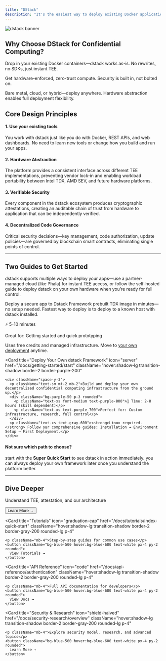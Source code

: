 ```yaml
---
title: "DStack"
description: "It's the easiest way to deploy existing Docker applications to Trusted Execution Environments with hardware-enforced security"
---
```


<img src="/docs/images/dstack_Banner_pro.png" alt="dstack banner" />


## Why Choose DStack for Confidential Computing?

<div className="grid grid-cols-1 md:grid-cols-3 gap-6 mt-8">
  <Card title="No Code Changes" icon="code" iconColor="#0069ED">
    <p className="text-sm mt-2">Drop in your existing Docker containers—dstack works as-is. No rewrites, no SDKs, just instant TEE.</p>
  </Card>
  <Card title="Best Security by Default" icon="shield-check" iconColor="#10B981">
    <p className="text-sm mt-2">Get hardware-enforced, zero-trust compute. Security is built in, not bolted on.</p>
  </Card>
  <Card title="No Vendor Lock-in" icon="unlock" iconColor="#F59E0B">
    <p className="text-sm mt-2">Bare metal, cloud, or hybrid—deploy anywhere. Hardware abstraction enables full deployment flexibility.</p>
  </Card>
</div>

## Core Design Principles

<div className="grid grid-cols-1 md:grid-cols-2 gap-6 my-6">
  <div className="bg-green-50 p-6 rounded-lg">
    <h4 className="font-semibold text-blue-900 mb-3">1. Use your existing tools</h4>
    <p className="text-sm">
      You work with dstack just like you do with Docker, REST APIs, and web dashboards. No need to learn new tools or change how you build and run your apps.
    </p>
  </div>
  <div className="bg-green-100 p-6 rounded-lg">
    <h4 className="font-semibold text-green-900 mb-3">2. Hardware Abstraction</h4>
    <p className="text-sm">
      The platform provides a consistent interface across different TEE implementations, preventing vendor lock-in and enabling workload portability between Intel TDX, AMD SEV, and future hardware platforms.
    </p>
  </div>
  <div className="bg-green-50/70 p-6 rounded-lg">
    <h4 className="font-semibold text-green-900 mb-3">3. Verifiable Security</h4>
    <p className="text-sm">
      Every component in the dstack ecosystem produces cryptographic attestations, creating an auditable chain of trust from hardware to application that can be independently verified.
    </p>
  </div>
  <div className="bg-green-50/90 p-6 rounded-lg">
    <h4 className="font-semibold text-green-900 mb-3">4. Decentralized Code Governance</h4>
    <p className="text-sm">
      Critical security decisions—key management, code authorization, update policies—are governed by blockchain smart contracts, eliminating single points of control.
    </p>
  </div>
</div>


---
## Two Guides to Get Started

dstack supports multiple ways to deploy your apps—use a partner-managed cloud (like Phala) for instant TEE access, or follow the self-hosted guide to deploy dstack on your own hardware when you're ready for full control.

<div className="grid grid-cols-1 md:grid-cols-2 gap-6 mt-8">
  <Card 
    title="Deploy A DStack Application with a New guest agent" 
    icon="rocket" 
    href="/docs/getting-started/deploying-applications"
    className="hover:shadow-lg transition-shadow border-2 border-green-200"
  >
    <div className="space-y-3">
      <p className="text-sm mt-2 mb-2">
        Deploy a secure app to Dstack Framework prebuilt TDX image in minutes—no setup needed. Fastest way to deploy is to deploy to a known host with dstack installed.
      </p>
      <div className="bg-green-50 p-3 rounded">
        <p className="text-xs font-medium text-green-800">⚡ 5-10 minutes</p>
        <p className="text-xs text-green-700">
          Great for: Getting started and quick prototyping
        </p>
      </div>
      <p className="text-xs text-gray-600">
        Uses free credits and managed infrastructure. Move to <a href="/docs/getting-started/installation" className="underline">your own deployment</a> anytime.
      </p>
    </div>
  </Card>
  
  <Card 
    title="Deploy Your Own dstack Framework" 
    icon="server" 
    href="/docs/getting-started/start"
    className="hover:shadow-lg transition-shadow border-2 border-purple-200"
  >
    <div className="space-y-3">
      <p className="text-sm mt-2 mb-2">Build and deploy your own decentralized confidential computing infrastructure from the ground up.</p>
      <div className="bg-purple-50 p-3 rounded">
        <p className="text-xs font-medium text-purple-800">🔧 Time: 2-8 hours (skill dependent)</p>
        <p className="text-xs text-purple-700">Perfect for: Custom infrastructure, research, full control</p>
      </div>
      <p className="text-xs text-gray-600"><strong>Linux required.</strong> Follow our comprehensive guides: Installation → Environment Setup → First Deployment.</p>
    </div>
  </Card>
</div>

<div className="mt-6 p-4 bg-gray-50 rounded-lg">
  <h4 className="font-medium text-gray-800 mb-2">Not sure which path to choose?</h4>
  <p className="text-sm text-gray-700">
    start with the <strong>Super Quick Start</strong> to see dstack in action immediately. you can always deploy your own framework later once you understand the platform better.
  </p>
</div>

---

## Dive Deeper

<div className="grid grid-cols-2 gap-4">
  <Card 
    title="Core Concepts" 
    icon="lightbulb" 
    href="/docs/concepts/overview"
    className="hover:shadow-lg transition-shadow border-2 border-gray-200 rounded-lg p-4"
  >
    <p className="mb-4">Understand TEE, attestation, and our architecture</p>
    <button className="bg-blue-500 hover:bg-blue-600 text-white px-4 py-2 rounded">
      Learn More →
    </button>
  </Card>
  
  <Card 
    title="Tutorials" 
    icon="graduation-cap" 
    href="/docs/tutorials/index-quick-start"
    className="hover:shadow-lg transition-shadow border-2 border-gray-200 rounded-lg p-4"
  >
    <p className="mb-4">Step-by-step guides for common use cases</p>
    <button className="bg-blue-500 hover:bg-blue-600 text-white px-4 py-2 rounded">
      View Tutorials →
    </button>
  </Card>
  
  <Card 
    title="API Reference" 
    icon="code" 
    href="/docs/api-reference/authentication"
    className="hover:shadow-lg transition-shadow border-2 border-gray-200 rounded-lg p-4"
  >
    <p className="mb-4">Full API documentation for developers</p>
    <button className="bg-blue-500 hover:bg-blue-600 text-white px-4 py-2 rounded">
      View Docs →
    </button>
  </Card>
  
  <Card 
    title="Security & Research" 
    icon="shield-halved" 
    href="/docs/security-research/overview"
    className="hover:shadow-lg transition-shadow border-2 border-gray-200 rounded-lg p-4"
  >
    <p className="mb-4">Explore security model, research, and advanced topics</p>
    <button className="bg-blue-500 hover:bg-blue-600 text-white px-4 py-2 rounded">
      Learn More →
    </button>
  </Card>
</div>
